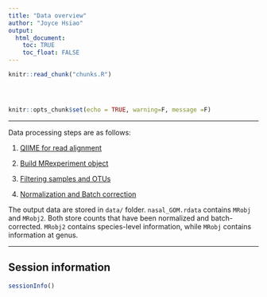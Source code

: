```yaml
---
title: "Data overview"
author: "Joyce Hsiao"
output: 
  html_document:
    toc: TRUE
    toc_float: FALSE
---
```


<!-- The file analysis/chunks.R contains chunks that define default settings
shared across the workflowr files. -->
```r
knitr::read_chunk("chunks.R")
```

<!-- Update knitr chunk options -->
```r
```

<!-- Insert the date the file was last updated -->
```r
```

<!-- Insert the code version (Git commit SHA1) if Git repository exists and R
 package git2r is installed -->
```r
```

```r
knitr::opts_chunk$set(echo = TRUE, warning=F, message =F)
```

---

Data processing steps are as follows:

1. [QIIME for read alignment](log_20171207080411.txt)

2. [Build MRexperiment object](step0_build_MRexperiment.html)

3. [Filtering samples and OTUs](step1_filtering.html)

4. [Normalization and Batch correction](step2_normalization_batch.html)


The output data are stored in `data/` folder. `nasal_GOM.rdata` contains `MRobj` and `MRobj2`. Both store counts that have been normalized and batch-corrected. `MRobj2` contains species-level information, while `MRobj` contains information at genus.

---

## Session information

```r
sessionInfo()
```

